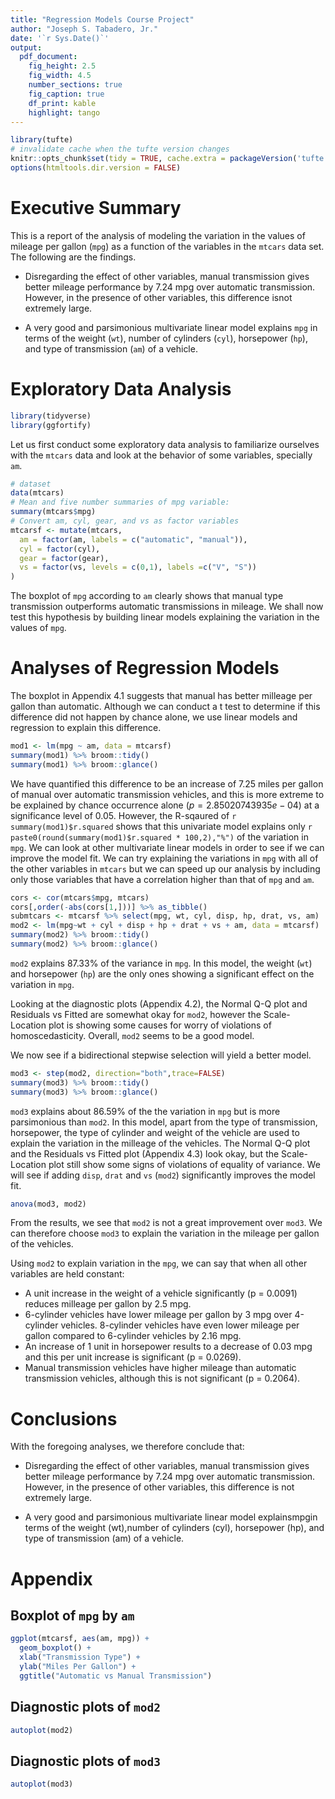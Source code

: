 ```yaml
---
title: "Regression Models Course Project"
author: "Joseph S. Tabadero, Jr."
date: '`r Sys.Date()`'
output:
  pdf_document:
    fig_height: 2.5
    fig_width: 4.5
    number_sections: true
    fig_caption: true
    df_print: kable
    highlight: tango
---
```




```r
library(tufte)
# invalidate cache when the tufte version changes
knitr::opts_chunk$set(tidy = TRUE, cache.extra = packageVersion('tufte'), cache = TRUE, message = FALSE, warning = FALSE, fig.align = "center")
options(htmltools.dir.version = FALSE)
```

# Executive Summary

This is a report of the analysis of modeling the variation in the values of mileage per gallon (`mpg`) as a function of the variables in the `mtcars` data set. The following are the findings. 

* Disregarding the effect of other variables, manual transmission gives better mileage performance by 7.24 mpg over automatic transmission. However, in the presence of other variables, this difference isnot extremely large.

* A very good and parsimonious multivariate linear model explains `mpg` in terms of the weight (`wt`), number of cylinders (`cyl`), horsepower (`hp`), and type of transmission (`am`) of a vehicle.


# Exploratory Data Analysis



```r
library(tidyverse)
library(ggfortify)
```

Let us first conduct some exploratory data analysis to familiarize ourselves with the `mtcars` data and look at the behavior of some variables, specially `am`.

```r
# dataset
data(mtcars)
# Mean and five number summaries of mpg variable:
summary(mtcars$mpg)
# Convert am, cyl, gear, and vs as factor variables
mtcarsf <- mutate(mtcars,
  am = factor(am, labels = c("automatic", "manual")),
  cyl = factor(cyl),
  gear = factor(gear),
  vs = factor(vs, levels = c(0,1), labels =c("V", "S"))
)
```

The boxplot of `mpg` according to `am` clearly shows that manual type transmission outperforms automatic transmissions in mileage. We shall now test this hypothesis by building linear models explaining the variation in the values of `mpg`.




# Analyses of Regression Models

The boxplot in Appendix 4.1 suggests that manual has better milleage per gallon than automatic. Although we can conduct a t test to determine if this difference did not happen by chance alone, we  use linear models and regression to explain this difference.


```r
mod1 <- lm(mpg ~ am, data = mtcarsf)
summary(mod1) %>% broom::tidy()
summary(mod1) %>% broom::glance()
```

We have quantified this difference to be an increase of 7.25 miles per gallon of manual over automatic transmission vehicles, and this is more extreme to be explained by chance occurrence alone ($p=2.85020743935e-04$) at a significance level of 0.05. However, the R-sqaured of `r summary(mod1)$r.squared` shows that this univariate model explains only `r paste0(round(summary(mod1)$r.squared * 100,2),"%")` of the variation in `mpg`. We can look at other multivariate linear models in order to see if we can improve the model fit. We can try explaining the variations in `mpg` with all of the other variables in `mtcars` but we can speed up our analysis by including only those variables that have a correlation higher than that of `mpg` and `am`.

```r
cors <- cor(mtcars$mpg, mtcars)
cors[,order(-abs(cors[1,]))] %>% as_tibble()
submtcars <- mtcarsf %>% select(mpg, wt, cyl, disp, hp, drat, vs, am)
mod2 <- lm(mpg~wt + cyl + disp + hp + drat + vs + am, data = mtcarsf)
summary(mod2) %>% broom::tidy()
summary(mod2) %>% broom::glance()
```

`mod2` explains 87.33% of the variance in `mpg`. In this model, the weight (`wt`) and horsepower (`hp`) are the only ones showing a significant effect on the variation in `mpg`. 

Looking at the diagnostic plots (Appendix 4.2), the Normal Q-Q plot and Residuals vs Fitted are somewhat okay for `mod2`, however the  Scale-Location plot is showing some causes for worry of violations of homoscedasticity. Overall, `mod2` seems to be a good model. 

We now see if a bidirectional stepwise selection will yield a better model.

```r
mod3 <- step(mod2, direction="both",trace=FALSE)
summary(mod3) %>% broom::tidy()
summary(mod3) %>% broom::glance()
```

`mod3` explains about 86.59% of the the variation in `mpg` but is more parsimonious than `mod2`. In this model, apart from the type of transmission, horsepower, the type of cylinder and weight of the vehicle are used to explain the variation in the milleage of the vehicles. The Normal Q-Q plot and the Residuals vs Fitted plot (Appendix 4.3) look okay, but the Scale-Location plot still show some signs of violations of equality of variance. We will see if adding `disp`, `drat` and `vs` (`mod2`) significantly improves the model fit.

```r
anova(mod3, mod2)
```

From the results, we see that `mod2` is not a great improvement over `mod3`. We can therefore choose `mod3` to explain the variation in the mileage per gallon of the vehicles.

Using `mod2` to explain variation in the `mpg`, we can say that when all other variables are held constant:

* A unit increase in the weight of a vehicle significantly (p = 0.0091) reduces milleage per gallon by 2.5 mpg.
* 6-cylinder vehicles have lower mileage per gallon by 3 mpg over 4-cylinder vehicles. 8-cylinder vehicles have even lower mileage per gallon compared to 6-cylinder vehicles by 2.16 mpg.
* An increase of 1 unit in horsepower results to a decrease of 0.03 mpg and this per unit increase is significant (p = 0.0269).
* Manual transmission vehicles have higher mileage than automatic transmission vehicles, although this is not significant (p = 0.2064).

# Conclusions

With the foregoing analyses, we therefore conclude that:

* Disregarding the effect of other variables, manual transmission gives better mileage performance by 7.24 mpg over automatic transmission. However, in the presence of other variables, this difference is not extremely large.

* A very good and parsimonious multivariate linear model explainsmpgin terms of the weight (wt),number of cylinders (cyl), horsepower (hp), and type of transmission (am) of a vehicle. 

# Appendix

## Boxplot of `mpg` by `am`

```r
ggplot(mtcarsf, aes(am, mpg)) + 
  geom_boxplot() + 
  xlab("Transmission Type") +
  ylab("Miles Per Gallon") +
  ggtitle("Automatic vs Manual Transmission")
```


## Diagnostic plots of `mod2`

```r
autoplot(mod2)
```


## Diagnostic plots of `mod3`

```r
autoplot(mod3)
```